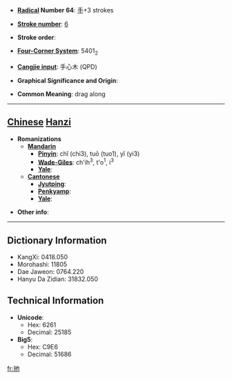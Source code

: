 * '''[[Wiktionary:Chinese radical index| Radical]] Number 64''': [[Wiktionary:Chinese radical index 手|手]]+3 strokes

* '''[[Wiktionary:Chinese total strokes index|Stroke number]]''': [[Wiktionary:Chinese total strokes index 6|6]]

* '''Stroke order''': 

* '''[[Wiktionary:Chinese four corner index|Four-Corner System]]''': 5401<sub>2</sub>

* '''[[Wiktionary:Chinese Cangjie index|Cangjie input]]''': 手心木 (QPD)

* '''Graphical Significance and Origin''': 

* '''Common Meaning''': drag along

----

== [[Chinese]] [[Hanzi]] ==

* '''Romanizations'''
** '''[[Mandarin]]'''
*** '''[[Pinyin]]''': chǐ (chi3), tuō (tuo1), yǐ (yi3)
*** '''[[Wade-Giles]]''': ch'ih<sup>3</sup>, t'o<sup>1</sup>, i<sup>3</sup>
*** '''[[Yale]]''': 
** '''[[Cantonese]]'''
*** '''[[Jyutping]]''':
*** '''[[Penkyamp]]''': 
*** '''[[Yale]]''': 

* '''Other info''': 

----

== Dictionary Information ==

* KangXi: 0418.050
* Morohashi: 11805
* Dae Jaweon: 0764.220
* Hanyu Da Zidian: 31832.050

== Technical Information ==

* '''Unicode''':
** Hex: 6261
** Decimal: 25185
* '''Big5''':
** Hex: C9E6
** Decimal: 51686

[[fr:扡]]